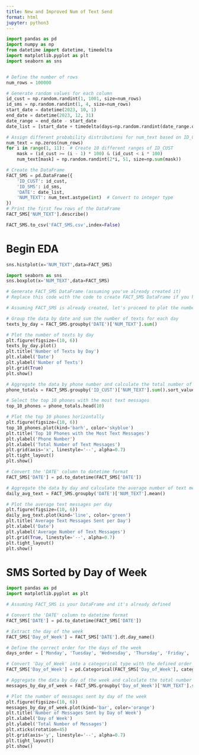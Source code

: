 ---
title: New and Improved Num of Text Send
format: html
jupyter: python3
---
```{python}
import pandas as pd
import numpy as np
from datetime import datetime, timedelta
import matplotlib.pyplot as plt
import seaborn as sns


# Define the number of rows
num_rows = 100000

# Generate random values for each column
id_cust = np.random.randint(1, 1001, size=num_rows)
id_sms = np.random.randint(1, 4, size=num_rows)
start_date = datetime(2023, 10, 1)
end_date = datetime(2023, 12, 31)
date_range = end_date - start_date
date_list = [start_date + timedelta(days=np.random.randint(date_range.days)) for _ in range(num_rows)]

# Assign different probability distributions for num_text based on ID_CUST
num_text = np.zeros(num_rows)
for i in range(1, 11):  # Create 10 different ranges of ID_CUST
    mask = (id_cust >= (i - 1) * 100) & (id_cust < i * 100)
    num_text[mask] = np.random.randint(2*i, 51, size=np.sum(mask))

# Create the DataFrame
FACT_SMS = pd.DataFrame({
    'ID_CUST': id_cust,
    'ID_SMS': id_sms,
    'DATE': date_list,
    'NUM_TEXT': num_text.astype(int)  # Convert to integer type
})
# Print the first few rows of the DataFrame
FACT_SMS['NUM_TEXT'].describe()
```
```{python}
FACT_SMS.to_csv('FACT_SMS.csv',index=False)
```
# Begin EDA

```{python}
sns.histplot(x='NUM_TEXT',data=FACT_SMS)
```
```{python}
import seaborn as sns
sns.boxplot(x='NUM_TEXT',data=FACT_SMS)
```
```{python}


# Generate FACT_SMS DataFrame (assuming you've already created it)
# Replace this code with the code to create FACT_SMS DataFrame if you haven't done it yet

# Assuming FACT_SMS is already created, let's proceed to plot the number of texts by day

# Group the data by date and sum the number of texts for each day
texts_by_day = FACT_SMS.groupby('DATE')['NUM_TEXT'].sum()

# Plot the number of texts by day
plt.figure(figsize=(10, 6))
texts_by_day.plot()
plt.title('Number of Texts by Day')
plt.xlabel('Date')
plt.ylabel('Number of Texts')
plt.grid(True)
plt.show()
```
```{python}


# Aggregate the data by phone number and calculate the total number of text messages for each phone number
phone_totals = FACT_SMS.groupby('ID_CUST')['NUM_TEXT'].sum().sort_values(ascending=False)

# Select the top 10 phones with the most text messages
top_10_phones = phone_totals.head(10)

# Plot the top 10 phones horizontally
plt.figure(figsize=(10, 6))
top_10_phones.plot(kind='barh', color='skyblue')
plt.title('Top 10 Phones with the Most Text Messages')
plt.ylabel('Phone Number')
plt.xlabel('Total Number of Text Messages')
plt.grid(axis='x', linestyle='--', alpha=0.7)
plt.tight_layout()
plt.show()

```
```{python}

# Convert the 'DATE' column to datetime format
FACT_SMS['DATE'] = pd.to_datetime(FACT_SMS['DATE'])

# Aggregate the data by day and calculate the average number of text messages for each day
daily_avg_text = FACT_SMS.groupby('DATE')['NUM_TEXT'].mean()

# Plot the average text messages per day
plt.figure(figsize=(10, 6))
daily_avg_text.plot(kind='line', color='green')
plt.title('Average Text Messages Sent per Day')
plt.xlabel('Date')
plt.ylabel('Average Number of Text Messages')
plt.grid(True, linestyle='--', alpha=0.7)
plt.tight_layout()
plt.show()

```

# SMS Sorted by Day of Week

```{python}
import pandas as pd
import matplotlib.pyplot as plt

# Assuming FACT_SMS is your DataFrame and it's already defined

# Convert the 'DATE' column to datetime format
FACT_SMS['DATE'] = pd.to_datetime(FACT_SMS['DATE'])

# Extract the day of the week
FACT_SMS['Day_of_Week'] = FACT_SMS['DATE'].dt.day_name()

# Define the correct order for the days of the week
days_order = ['Monday', 'Tuesday', 'Wednesday', 'Thursday', 'Friday', 'Saturday', 'Sunday']

# Convert 'Day_of_Week' into a categorical type with the defined order
FACT_SMS['Day_of_Week'] = pd.Categorical(FACT_SMS['Day_of_Week'], categories=days_order, ordered=True)

# Aggregate the data by day of the week and calculate the total number of messages for each day
messages_by_day_of_week = FACT_SMS.groupby('Day_of_Week')['NUM_TEXT'].sum()

# Plot the number of messages sent by day of the week
plt.figure(figsize=(10, 6))
messages_by_day_of_week.plot(kind='bar', color='orange')
plt.title('Number of Messages Sent by Day of Week')
plt.xlabel('Day of Week')
plt.ylabel('Total Number of Messages')
plt.xticks(rotation=45)
plt.grid(axis='y', linestyle='--', alpha=0.7)
plt.tight_layout()
plt.show()
```

